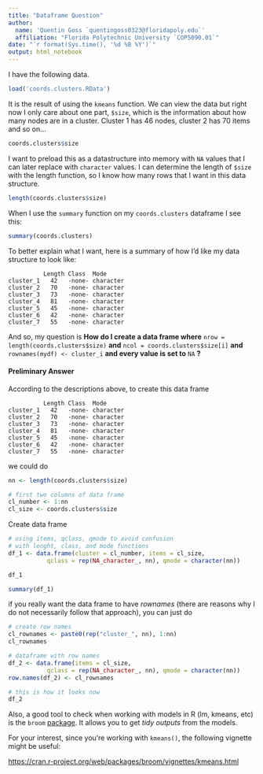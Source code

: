 ```yaml
---
title: "Dataframe Question"
author: 
  name: 'Quentin Goss `quentingoss0323@floridapoly.edu`'
  affiliation: "Florida Polytechnic University `COP5090.01`"
date: "`r format(Sys.time(), '%d %B %Y')`"
output: html_notebook
---
```


I have the following data.
```r
load('coords.clusters.RData')
```

It is the result of using the `kmeans` function. We can view the data but right now I only care about one part, `$size`, which is the information about how many nodes are in a cluster.  Cluster 1 has 46 nodes, cluster 2 has 70 items and so on...

```r
coords.clusters$size
```

I want to preload this as a datastructure into memory with `NA` values that I can later replace with `character` values. I can determine the length of `$size` with the length function, so I know how many rows that I want in this data structure.

```r
length(coords.clusters$size)
```

When I use the `summary` function on my `coords.clusters` dataframe I see this:
```r
summary(coords.clusters)
```

To better explain what I want, here is a summary of how I'd like my data structure to look like: 

```
          Length Class  Mode
cluster_1   42   -none- character
cluster_2   70   -none- character
cluster_3   73   -none- character
cluster_4   81   -none- character
cluster_5   45   -none- character
cluster_6   42   -none- character
cluster_7   55   -none- character
```

And so, my question is **How do I create a data frame where** `nrow = length(coords.clusters$size)` **and** `ncol = coords.clusters$size[i]` **and** `rownames(mydf) <- cluster_i` **and every value is set to** `NA` **?**

#### Preliminary Answer

According to the descriptions above, to create this data frame

```
          Length Class  Mode
cluster_1   42   -none- character
cluster_2   70   -none- character
cluster_3   73   -none- character
cluster_4   81   -none- character
cluster_5   45   -none- character
cluster_6   42   -none- character
cluster_7   55   -none- character
```

we could do 

```r
nn <- length(coords.clusters$size)
```


```r
# first two columns of data frame
cl_number <- 1:nn
cl_size <- coords.clusters$size
```

Create data frame

```r
# using items, qclass, qmode to avoid confusion 
# with lenght, class, and mode functions
df_1 <- data.frame(cluster = cl_number, items = cl_size, 
           qclass = rep(NA_character_, nn), qmode = character(nn))

df_1
```

```r
summary(df_1)
```

if you really want the data frame to have _rownames_ (there are reasons why I do not necessarily follow that approach), you can just do

```r
# create row names
cl_rownames <- paste0(rep("cluster_", nn), 1:nn)
cl_rownames
```


```r
# dataframe with row names
df_2 <- data.frame(items = cl_size, 
           qclass = rep(NA_character_, nn), qmode = character(nn))
row.names(df_2) <- cl_rownames
```

```r
# this is how it looks now
df_2
```


Also, a good tool to check when working with models in R (lm, kmeans, etc) is the `broom` [package](https://cran.r-project.org/web/packages/broom/). It allows you to get _tidy outputs_ from the models. 

For your interest, since you're working with `kmeans()`, the following vignette might be useful:

<https://cran.r-project.org/web/packages/broom/vignettes/kmeans.html>